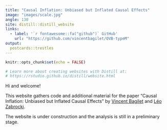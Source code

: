 ```yaml
---
title: "Causal Inflation: Unbiased but Inflated Causal Effects"
image: "images/scale.jpg"
angle: 130
site: distill::distill_website
links:
  - label: '`r fontawesome::fa("github")` GitHub'
    url: "https://github.com/vincentbagilet/OVB-typeM"
output:
  postcards::trestles
---
```


```r
knitr::opts_chunk$set(echo = FALSE)

# Learn more about creating websites with Distill at:
# https://rstudio.github.io/distill/website.html

```

Hi and welcome!

This website gathers code and additional material for the paper "Causal Inflation: Unbiased but Inflated Causal Effects" by [Vincent Bagilet](https://vincentbagilet.github.io/) and [Léo Zabrocki](https://lzabrocki.github.io/).

The website is under construction and the analysis is still in a preliminary stage.